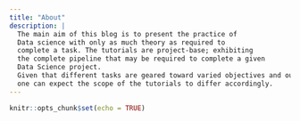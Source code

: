 ```yaml
---
title: "About"
description: |
  The main aim of this blog is to present the practice of 
  Data science with only as much theory as required to 
  complete a task. The tutorials are project-base; exhibiting 
  the complete pipeline that may be required to complete a given
  Data Science project.
  Given that different tasks are geared toward varied objectives and outcomes,
  one can expect the scope of the tutorials to differ accordingly.
---
```


```r
knitr::opts_chunk$set(echo = TRUE)
```
